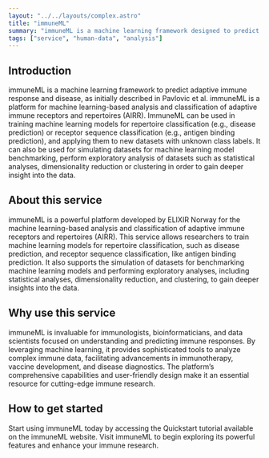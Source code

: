```yaml
---
layout: "../../layouts/complex.astro"
title: "immuneML"
summary: "immuneML is a machine learning framework designed to predict adaptive immune responses and diseases using advanced computational techniques."
tags: ["service", "human-data", "analysis"]
---
```


## Introduction

immuneML is a machine learning framework to predict adaptive immune response and disease, as initially described in Pavlovic et al. immuneML is a platform for machine learning-based analysis and classification of adaptive immune receptors and repertoires (AIRR). ImmuneML can be used in training machine learning models for repertoire classification (e.g., disease prediction) or receptor sequence classification (e.g., antigen binding prediction), and applying them to new datasets with unknown class labels. It can also be used for simulating datasets for machine learning model benchmarking, perform exploratory analysis of datasets such as statistical analyses, dimensionality reduction or clustering in order to gain deeper insight into the data.

## About this service

immuneML is a powerful platform developed by ELIXIR Norway for the machine learning-based analysis and classification of adaptive immune receptors and repertoires (AIRR). This service allows researchers to train machine learning models for repertoire classification, such as disease prediction, and receptor sequence classification, like antigen binding prediction. It also supports the simulation of datasets for benchmarking machine learning models and performing exploratory analyses, including statistical analyses, dimensionality reduction, and clustering, to gain deeper insights into the data.

## Why use this service

immuneML is invaluable for immunologists, bioinformaticians, and data scientists focused on understanding and predicting immune responses. By leveraging machine learning, it provides sophisticated tools to analyze complex immune data, facilitating advancements in immunotherapy, vaccine development, and disease diagnostics. The platform’s comprehensive capabilities and user-friendly design make it an essential resource for cutting-edge immune research.

## How to get started

Start using immuneML today by accessing the Quickstart tutorial available on the immuneML website. Visit immuneML to begin exploring its powerful features and enhance your immune research.

